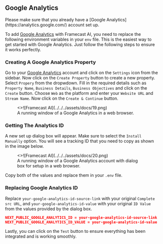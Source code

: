 ## Google Analytics


<Callout type="warning">
  Please make sure that you already have a [Google
  Analytics](https://analytics.google.com/) account set up.
</Callout>

To add [Google Analytics](https://analytics.google.com/) with Framecast AI, you need to replace the following environment variables in your
`env` file. This is the easiest way to get started with Google Analytics. Just follow the following steps to ensure
it works perfectly.

 
<Steps>

### Creating A Google Analytics Property

Go to your [Google Analytics](https://analytics.google.com/) account and click on the `Settings` icon from the sidebar.
Now click on the `Create Property` button to create a new property. Select `Propery` from the dropwdown.
Fill in the required details such as `Property Name`, `Business Details`, `Business Objectives` and click on the
`Create` button. Choose `Web` as the platform and enter your `Website URL` and `Stream Name`. Now click on the
`Create & Continue` button.

<figure>
  <>![Framecast AI](../../../assets/docs/19.png)</>
  <figcaption>
    A running window of a Google Analytics in a web browser.
  </figcaption>
</figure>

### Getting The Analytics ID

A new set up dialog box will appear. Make sure to select the `Install Manually` option. You will see a
tracking ID that you need to copy as shown in the image below.

<figure>
  <>![Framecast AI](../../../assets/docs/20.png)</>
  <figcaption>
    A running window of a Google Analytics account with dialog box for setup in
    a web browser.
  </figcaption>
</figure>

Copy both of the values and replace them in your `.env` file.

### Replacing Google Analytics ID

Replace `your-google-analytics-id-source-link` with your original `Complete src URL`, and `your-google-analytics-id-value`
with your original `ID Value` from the values provided by the dialog box.

```json filename=".env" copy
NEXT_PUBLIC_GOOGLE_ANALYTICS_ID = your-google-analytics-id-source-link
NEXT_PUBLIC_GOOGLE_ANALYTICS_ID_VALUE = your-google-analytics-id-value
```

</Steps>

Lastly, you can click on the `Test` button to ensure everything has been integrated and is working smoothly.
